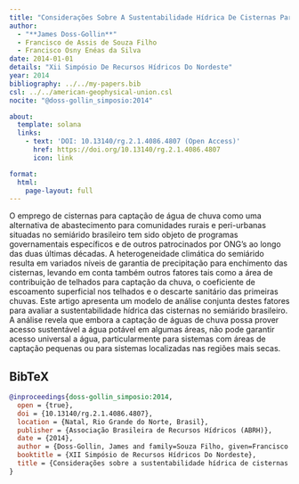 ```yaml
---
title: "Considerações Sobre A Sustentabilidade Hídrica De Cisternas Para Captação De Chuva No Semiárido Brasileiro"
author:
  - "**James Doss-Gollin**"
  - Francisco de Assis de Souza Filho
  - Francisco Osny Enéas da Silva
date: 2014-01-01
details: "Xii Simpósio De Recursos Hídricos Do Nordeste"
year: 2014
bibliography: ../../my-papers.bib
csl: ../../american-geophysical-union.csl
nocite: "@doss-gollin_simposio:2014"

about:
  template: solana
  links:
    - text: 'DOI: 10.13140/rg.2.1.4086.4807 (Open Access)'
      href: https://doi.org/10.13140/rg.2.1.4086.4807
      icon: link

format:
  html:
    page-layout: full
---
```


O emprego de cisternas para captação de água de chuva como uma alternativa de abastecimento para comunidades rurais e peri-urbanas situadas no semiárido brasileiro tem sido objeto de programas governamentais específicos e de outros patrocinados por ONG’s ao longo das duas últimas décadas. A heterogeneidade climática do semiárido resulta em variados níveis de garantia de precipitação para enchimento das cisternas, levando em conta também outros fatores tais como a área de contribuição de telhados para captação da chuva, o coeficiente de escoamento superficial nos telhados e o descarte sanitário das primeiras chuvas. Este artigo apresenta um modelo de análise conjunta destes fatores para avaliar a sustentabilidade hídrica das cisternas no semiárido brasileiro. A análise revela que embora a captação de águas de chuva possa prover acesso sustentável a água potável em algumas áreas, não pode garantir acesso universal a água, particularmente para sistemas com áreas de captação pequenas ou para sistemas localizadas nas regiões mais secas.

## BibTeX

```bibtex
@inproceedings{doss-gollin_simposio:2014,
  open = {true},
  doi = {10.13140/rg.2.1.4086.4807},
  location = {Natal, Rio Grande do Norte, Brasil},
  publisher = {Associação Brasileira de Recursos Hídricos (ABRH)},
  date = {2014},
  author = {Doss-Gollin, James and family=Souza Filho, given=Francisco de Assis, prefix=de, useprefix=true and family=Silva, given=Francisco Osny Enéas, prefix=da, useprefix=true},
  booktitle = {XII Simpósio de Recursos Hídricos Do Nordeste},
  title = {Considerações sobre a sustentabilidade hídrica de cisternas para captação de chuva no Semiárido Brasileiro},
}
```